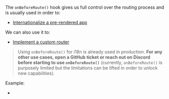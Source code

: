 
The `onBeforeRoute()` hook gives us full control over the routing process and is usually used in order to:
 - [Internationalize a pre-rendered app](/i18n#with-pre-rendering)

We can also use it to:
 - [Implement a custom router](https://github.com/brillout/vite-plugin-ssr/issues/140)

> Using `onBeforeRoute()` for i18n is already used in production. **For any other use cases, open a GitHub ticket or reach out on Discord before starting to use `onBeforeRoute()`** (currently, `onBeforeRoute()` is purposely limited but the limitations can be lifted in order to unlock new capabilities).

Example:
- <RepoLink path='/examples/i18n-prerender/renderer/_default.page.route.js' />
